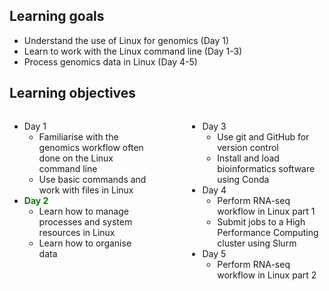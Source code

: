 <!--
## Lesson goals and objectives
<!--
This lesson is essentially the skeleton of the linux course.
We will present the genomics workflow done usually on linux and the subsequent 
days would be about learning and doing each step of the workflow while learning 
skills needed for that (e.g. version control, working on cluster using conda 
environments).
So the main goal in this lesson is to give them a shallow but comprehensive 
picture of the linux course. We can talk about this while presenting the 
learning goals and objectives below, highlighting at which point they are and 
then just present detail objectives or outline per talk.
Take care not to make this part very long, overwhelming them on the 1st day!
-->

## Learning goals

<!--
High-level "big picture" objectives of the learning process.
This should be no more than 3 bullet points.
-->

- Understand the use of Linux for genomics (Day 1)
- Learn to work with the Linux command line (Day 1-3)
- Process genomics data in Linux (Day 4-5)

## Learning objectives

<!--
More concrete and measurable outputs.
This can range from 3 to 8 bullet points.
-->

:::: {.columns}

::: {.column width="47%"}
- Day 1
  + Familiarise with the genomics workflow often done on the Linux command line
  + Use basic commands and work with files in Linux
- <span style="color:green;">**Day 2**</span>
  + Learn how to manage processes and system resources in Linux 
  + Learn how to organise data
:::

::: {.column width="5%"}
:::

::: {.column width="47%"}
- Day 3
  + Use git and GitHub for version control 
  + Install and load bioinformatics software using Conda 
- Day 4
  + Perform RNA-seq workflow in Linux part 1
  + Submit jobs to a High Performance Computing cluster using Slurm
- Day 5
  + Perform RNA-seq workflow in Linux part 2
:::

::::


